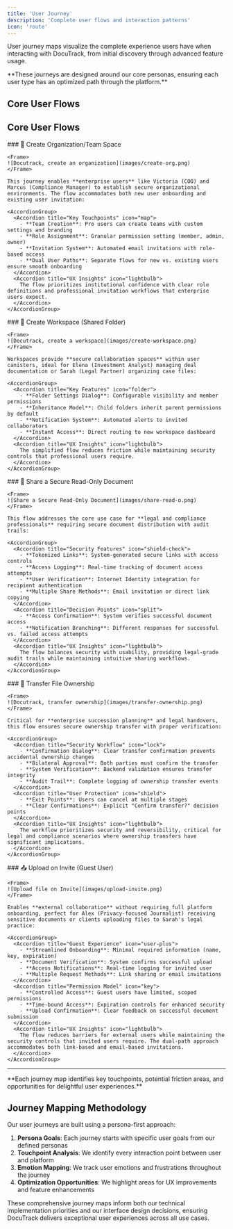 ```yaml
---
title: 'User Journey'
description: 'Complete user flows and interaction patterns'
icon: 'route'
---
```



User journey maps visualize the complete experience users have when interacting with DocuTrack, from initial discovery through advanced feature usage.

<Info>
  **These journeys are designed around our core personas, ensuring each user type has an optimized path through the platform.**
</Info>

## Core User Flows

## Core User Flows

<Tabs>
  <Tab title="Organization Setup">
    ### 🏢 Create Organization/Team Space

    <Frame>
    ![Docutrack, create an organization](images/create-org.png)
    </Frame>

    This journey enables **enterprise users** like Victoria (COO) and Marcus (Compliance Manager) to establish secure organizational environments. The flow accommodates both new user onboarding and existing user invitation:

    <AccordionGroup>
      <Accordion title="Key Touchpoints" icon="map">
        - **Team Creation**: Pro users can create teams with custom settings and branding
        - **Role Assignment**: Granular permission setting (member, admin, owner)
        - **Invitation System**: Automated email invitations with role-based access
        - **Dual User Paths**: Separate flows for new vs. existing users ensure smooth onboarding
      </Accordion>
      <Accordion title="UX Insights" icon="lightbulb">
        The flow prioritizes institutional confidence with clear role definitions and professional invitation workflows that enterprise users expect.
      </Accordion>
    </AccordionGroup>
  </Tab>
  
  <Tab title="Workspace Creation">
    ### 📁 Create Workspace (Shared Folder)

    <Frame>
    ![Docutrack, create a workspace](images/create-workspace.png)
    </Frame>

    Workspaces provide **secure collaboration spaces** within user canisters, ideal for Elena (Investment Analyst) managing deal documentation or Sarah (Legal Partner) organizing case files:

    <AccordionGroup>
      <Accordion title="Key Features" icon="folder">
        - **Folder Settings Dialog**: Configurable visibility and member permissions
        - **Inheritance Model**: Child folders inherit parent permissions by default
        - **Notification System**: Automated alerts to invited collaborators
        - **Instant Access**: Direct routing to new workspace dashboard
      </Accordion>
      <Accordion title="UX Insights" icon="lightbulb">
        The simplified flow reduces friction while maintaining security controls that professional users require.
      </Accordion>
    </AccordionGroup>
  </Tab>
  
  <Tab title="Document Sharing">
    ### 🔗 Share a Secure Read-Only Document

    <Frame>
    ![Share a Secure Read-Only Document](images/share-read-o.png)
    </Frame>

    This flow addresses the core use case for **legal and compliance professionals** requiring secure document distribution with audit trails:

    <AccordionGroup>
      <Accordion title="Security Features" icon="shield-check">
        - **Tokenized Links**: System-generated secure links with access controls
        - **Access Logging**: Real-time tracking of document access attempts
        - **User Verification**: Internet Identity integration for recipient authentication
        - **Multiple Share Methods**: Email invitation or direct link copying
      </Accordion>
      <Accordion title="Decision Points" icon="split">
        - **Access Confirmation**: System verifies successful document access
        - **Notification Branching**: Different responses for successful vs. failed access attempts
      </Accordion>
      <Accordion title="UX Insights" icon="lightbulb">
        The flow balances security with usability, providing legal-grade audit trails while maintaining intuitive sharing workflows.
      </Accordion>
    </AccordionGroup>
  </Tab>
  
  <Tab title="Ownership Transfer">
    ### 🔄 Transfer File Ownership

    <Frame>
    ![Docutrack, transfer ownership](images/transfer-ownership.png)
    </Frame>

    Critical for **enterprise succession planning** and legal handovers, this flow ensures secure ownership transfer with proper verification:

    <AccordionGroup>
      <Accordion title="Security Workflow" icon="lock">
        - **Confirmation Dialog**: Clear transfer confirmation prevents accidental ownership changes
        - **Bilateral Approval**: Both parties must confirm the transfer
        - **System Verification**: Backend validation ensures transfer integrity
        - **Audit Trail**: Complete logging of ownership transfer events
      </Accordion>
      <Accordion title="User Protection" icon="shield">
        - **Exit Points**: Users can cancel at multiple stages
        - **Clear Confirmations**: Explicit "Confirm transfer?" decision points
      </Accordion>
      <Accordion title="UX Insights" icon="lightbulb">
        The workflow prioritizes security and reversibility, critical for legal and compliance scenarios where ownership transfers have significant implications.
      </Accordion>
    </AccordionGroup>
  </Tab>
  
  <Tab title="Guest Upload">
    ### 📤 Upload on Invite (Guest User)

    <Frame>
    ![Upload file on Invite](images/upload-invite.png)
    </Frame>

    Enables **external collaboration** without requiring full platform onboarding, perfect for Alex (Privacy-focused Journalist) receiving sensitive documents or clients uploading files to Sarah's legal practice:

    <AccordionGroup>
      <Accordion title="Guest Experience" icon="user-plus">
        - **Streamlined Onboarding**: Minimal required information (name, key, expiration)
        - **Document Verification**: System confirms successful upload
        - **Access Notifications**: Real-time logging for invited user
        - **Multiple Request Methods**: Link sharing or email invitations
      </Accordion>
      <Accordion title="Permission Model" icon="key">
        - **Controlled Access**: Guest users have limited, scoped permissions
        - **Time-bound Access**: Expiration controls for enhanced security
        - **Upload Confirmation**: Clear feedback on successful document submission
      </Accordion>
      <Accordion title="UX Insights" icon="lightbulb">
        The flow reduces barriers for external users while maintaining the security controls that invited users require. The dual-path approach accommodates both link-based and email-based invitations.
      </Accordion>
    </AccordionGroup>
  </Tab>
</Tabs>

---

<Tip>
  **Each journey map identifies key touchpoints, potential friction areas, and opportunities for delightful user experiences.**
</Tip>

## Journey Mapping Methodology

Our user journeys are built using a persona-first approach:

1. **Persona Goals**: Each journey starts with specific user goals from our defined personas
2. **Touchpoint Analysis**: We identify every interaction point between user and platform
3. **Emotion Mapping**: We track user emotions and frustrations throughout the journey
4. **Optimization Opportunities**: We highlight areas for UX improvements and feature enhancements

These comprehensive journey maps inform both our technical implementation priorities and our interface design decisions, ensuring DocuTrack delivers exceptional user experiences across all use cases.